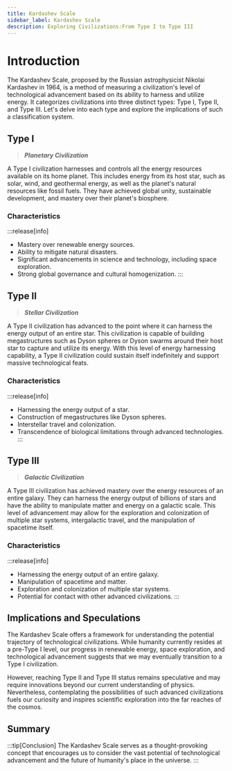 ```yaml
---
title: Kardashev Scale
sidebar_label: Kardashev Scale
description: Exploring Civilizations:From Type I to Type III 
---
```


# Introduction

The Kardashev Scale, proposed by the Russian astrophysicist Nikolai Kardashev in 1964, is a method of measuring a civilization's level of technological advancement based on its ability to harness and utilize energy. It categorizes civilizations into three distinct types: Type I, Type II, and Type III. Let's delve into each type and explore the implications of such a classification system.

## Type I

> **_Planetary Civilization_**

A Type I civilization harnesses and controls all the energy resources available on its home planet. This includes energy from its host star, such as solar, wind, and geothermal energy, as well as the planet's natural resources like fossil fuels. They have achieved global unity, sustainable development, and mastery over their planet's biosphere.

### Characteristics

:::release[info]
- Mastery over renewable energy sources.
- Ability to mitigate natural disasters.
- Significant advancements in science and technology, including space exploration.
- Strong global governance and cultural homogenization.
:::




## Type II 
> **_Stellar Civilization_**

A Type II civilization has advanced to the point where it can harness the energy output of an entire star. This civilization is capable of building megastructures such as Dyson spheres or Dyson swarms around their host star to capture and utilize its energy. With this level of energy harnessing capability, a Type II civilization could sustain itself indefinitely and support massive technological feats.

### Characteristics

:::release[info]
- Harnessing the energy output of a star.
- Construction of megastructures like Dyson spheres.
- Interstellar travel and colonization.
- Transcendence of biological limitations through advanced technologies.
:::



## Type III
> **_Galactic Civilization_**

A Type III civilization has achieved mastery over the energy resources of an entire galaxy. They can harness the energy output of billions of stars and have the ability to manipulate matter and energy on a galactic scale. This level of advancement may allow for the exploration and colonization of multiple star systems, intergalactic travel, and the manipulation of spacetime itself.

### Characteristics

:::release[info]
- Harnessing the energy output of an entire galaxy.
- Manipulation of spacetime and matter.
- Exploration and colonization of multiple star systems.
- Potential for contact with other advanced civilizations.
:::




## Implications and Speculations

The Kardashev Scale offers a framework for understanding the potential trajectory of technological civilizations. While humanity currently resides at a pre-Type I level, our progress in renewable energy, space exploration, and technological advancement suggests that we may eventually transition to a Type I civilization.

However, reaching Type II and Type III status remains speculative and may require innovations beyond our current understanding of physics. Nevertheless, contemplating the possibilities of such advanced civilizations fuels our curiosity and inspires scientific exploration into the far reaches of the cosmos.

## Summary

:::tip[Conclusion]
The Kardashev Scale serves as a thought-provoking concept that encourages us to consider the vast potential of technological advancement and the future of humanity's place in the universe.
:::


